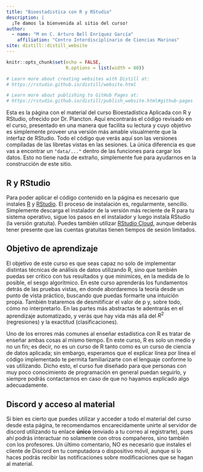 ```yaml
---
title: "Bioestadistica con R y RStudio"
description: |
  ¡Te damos la bienvenida al sitio del curso!
author:
  - name: "M en C. Arturo Bell Enríquez García"
    affiliation: "Centro Interdisciplinario de Ciencias Marinas"
site: distill::distill_website
---
```


```r
knitr::opts_chunk$set(echo = FALSE,
                      R.options = list(width = 80))

# Learn more about creating websites with Distill at:
# https://rstudio.github.io/distill/website.html

# Learn more about publishing to GitHub Pages at:
# https://rstudio.github.io/distill/publish_website.html#github-pages

```

Esta es la página con el material del curso Bioestadística Aplicada con R y RStudio, ofrecido por Dr. Plancton. Aquí encontrarás el código revisado en el curso, presentado en una manera que facilita su lectura y cuyo objetivo es simplemente proveer una versión más amable visualmente que la interfaz de RStudio. Todo el código que verás aquí son las versiones compiladas de las libretas vistas en las sesiones. La única diferencia es que vas a encontrar un `"data/..."` dentro de las funciones para cargar los datos. Esto no tiene nada de extraño, simplemente fue para ayudarnos en la construcción de este sitio.

## R y RStudio

Para poder aplicar el código contenido en la página es necesario que instales [R](https://www.r-project.org/) y [RStudio](https://www.rstudio.com/). El proceso de instalación es, regularmente, sencillo. Simplemente descarga el instalador de la versión más reciente de R para tu sistema operativo, sigue los pasos en el instalador y luego instala RStudio (la versión gratuita). Puedes también utilizar [RStudio Cloud](https://rstudio.cloud), aunque deberás tener presente que las cuentas gratuitas tienen tiempos de sesión limitados.

## Objetivo de aprendizaje

El objetivo de este curso es que seas capaz no solo de implementar distintas técnicas de análisis de datos utilizando R, sino que también puedas ser crítico con tus resultados y que minimices, en la medida de lo posible, el sesgo algorítmico. En este curso aprenderás los fundamentos detrás de las pruebas vistas, en donde abordaremos la teoría desde un punto de vista práctico, buscando que puedas formarte una intuición propia. También trataremos de desmitificar el valor de p y, sobre todo, cómo no interpretarlo. En las partes más abstractas te adentrarás en el aprendizaje automatizado, y verás que hay vida más allá del $R^2$ (regresiones) y la exactitud (clasificaciones).

Uno de los errores más comunes al enseñar estadística con R es tratar de enseñar ambas cosas al mismo tiempo. En este curso, R es solo un medio y no un fin; es decir, no es un curso de R tanto como es un curso de ciencia de datos aplicada; sin embargo, esperamos que el explicar línea por línea el código implementado te permita familiarizarte con el lenguaje conforme lo vas utilizando. Dicho esto, el curso fue diseñado para que personas con muy poco conocimiento de programación en general puedan seguirlo, y siempre podrás contactarnos en caso de que no hayamos explicado algo adecuadamente.

## Discord y acceso al material

Si bien es cierto que puedes utilizar y acceder a todo el material del curso desde esta página, te recomendamos encarecidamente unirte al servidor de discord utilizando tu enlace **único** (enviado a tu correo al registrarte), pues ahí podrás interactuar no solamente con otros compañeros, sino también con los profesores. Un último comentario, NO es necesario que instales el cliente de Discord en tu computadora o dispositivo móvil, aunque si lo haces podrás recibir las notificaciones sobre modificaciones que se hagan al material.



